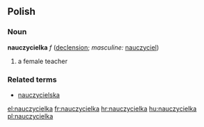 ==Polish==
===Noun===
'''nauczycielka''' ''f'' ([[Wiktionary Appendix:Polish hard feminine noun declension|declension]]; ''masculine:'' [[nauczyciel]])
# a female teacher 

===Related terms===
*[[nauczycielska]]

[[el:nauczycielka]]
[[fr:nauczycielka]]
[[hr:nauczycielka]]
[[hu:nauczycielka]]
[[pl:nauczycielka]]